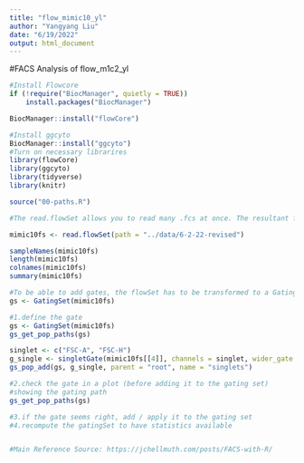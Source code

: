 ```yaml
---
title: "flow_mimic10_yl"
author: "Yangyang Liu"
date: "6/19/2022"
output: html_document
---
```

#FACS Analysis of flow_m1c2_yl

```r
#Install Flowcore
if (!require("BiocManager", quietly = TRUE))
    install.packages("BiocManager")

BiocManager::install("flowCore")

#Install ggcyto
BiocManager::install("ggcyto")
#Turn on necessary librarires
library(flowCore)
library(ggcyto)
library(tidyverse)
library(knitr)

source("00-paths.R")
```


```r
#The read.flowSet allows you to read many .fcs at once. The resultant flowSet object will store the data from all these .fcs files.

mimic10fs <- read.flowSet(path = "../data/6-2-22-revised")

sampleNames(mimic10fs)
length(mimic10fs)
colnames(mimic10fs)
summary(mimic10fs)

#To be able to add gates, the flowSet has to be transformed to a GatingSet object with the GatingSet function
gs <- GatingSet(mimic10fs)
```

```r
#1.define the gate
gs <- GatingSet(mimic10fs)
gs_get_pop_paths(gs)

singlet <- c("FSC-A", "FSC-H")
g_single <- singletGate(mimic10fs[[4]], channels = singlet, wider_gate = TRUE)
gs_pop_add(gs, g_single, parent = "root", name = "singlets")

#2.check the gate in a plot (before adding it to the gating set)
#showing the gating path
gs_get_pop_paths(gs)

#3.if the gate seems right, add / apply it to the gating set
#4.recompute the gatingSet to have statistics available



```






```r
#Main Reference Source: https://jchellmuth.com/posts/FACS-with-R/
```

